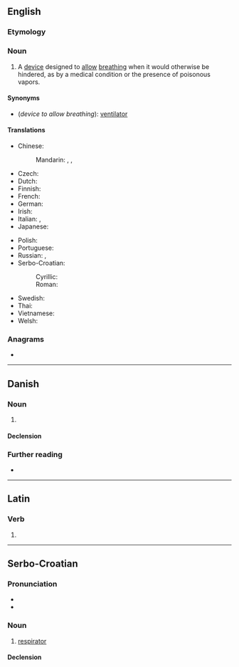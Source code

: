 {{also|respirátor}}
==English==

===Etymology===
{{suffix|en|respirate|or}}

===Noun===
{{en-noun}}

# A [[device]] designed to [[allow]] [[breathe|breathing]] when it would otherwise be hindered, as by a medical condition or the presence of poisonous vapors.
#: {{ux|en|The house painters were each officially required to wear a '''respirator''', but this was sometimes disregarded in the extreme heat.}}

====Synonyms====
* (''device to allow breathing''): [[ventilator]]

====Translations====
{{trans-top|device to allow breathing}}
* Chinese:
*: Mandarin: {{t+|cmn|呼吸器|tr=hūxīqì}}, {{t|cmn|呼吸機}}, {{t|cmn|呼吸机|tr=hūxījī}}
* Czech: {{t|cs|respirátor|m}}
* Dutch: {{t+|nl|beademingsmachine|f}}
* Finnish: {{t|fi|hengityslaite}}
* French: {{t+|fr|respirateur|m}}
* German: {{t+|de|Beatmungsgerät|n}}
* Irish: {{t|ga|análaitheoir|m}}
* Italian: {{t+|it|respiratore|m}}, {{t|it|aeroforo|m}}
* Japanese: {{t|ja|人工呼吸器|tr=じんこうこきゅうき, jinkō kokyūki}}
{{trans-mid}}
* Polish: {{t+|pl|respirator|m}}
* Portuguese: {{t|pt|respirador|m}}
* Russian: {{t+|ru|респира́тор|m}}, {{t+|ru|вентиля́тор|m}}
* Serbo-Croatian:
*: Cyrillic: {{t|sh|респѝра̄тор|m}}
*: Roman: {{t+|sh|respìrātor|m}}
* Swedish: {{t+|sv|respirator}}
* Thai: {{t|th|เครื่องช่วยหายใจ}}
* Vietnamese: {{t|vi|thông gió}}
* Welsh: {{t|cy|peiriant anadlu|m}}
{{trans-bottom}}

===Anagrams===
* {{anagrams|en|airporters|parrotries}}

----

==Danish==

===Noun===
{{da-noun|en|er}}

# {{rfdef|da}}

====Declension====
{{da-decl|en|er}}

===Further reading===
* {{R:DDO}}

----

==Latin==

===Verb===
{{la-verb-form|respīrātor}}

# {{inflection of|respīrō||2|and|3|s|futr|pasv|imp|lang=la}}

----

==Serbo-Croatian==

===Pronunciation===
* {{IPA|/respǐraːtor/|lang=sh}}
* {{hyphenation|res|pi|ra|tor|lang=sh}}

===Noun===
{{sh-noun|g=m|head=respìrātor}}

# [[#English|respirator]]

====Declension====
{{sh-decl-noun
|respirator|respiratori
|respiratora|respiratora
|respiratoru|respiratorima
|respirator|respiratore
|respiratoru / respiratore|respiratori
|respiratoru|respiratorima
|respiratorom|respiratorima
}}